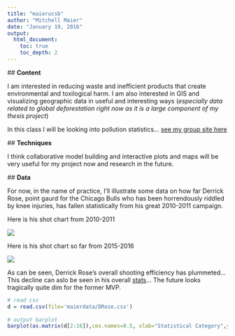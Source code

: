 ```yaml
---
title: "maierucsb"
author: "Mitchell Maier"
date: "January 19, 2016"
output:
  html_document:
    toc: true
    toc_depth: 2
---
```


  ## **Content**
        
I am interested in reducing waste and inefficient products that create environmental and toxilogical harm. I am also interested in GIS and visualizing geographic data in useful and interesting ways (*especially data related to global deforestation right now as it is a large component of my thesis project*)

In this class I will be looking into pollution statistics... [see my group site here](https://github.com/pollute/pollute.github.io)


  ## **Techniques**
        
I think collaborative model building and interactive plots and maps will be very useful for my project now and research in the future.        

  ## **Data**
        
  For now, in the name of practice, I'll illustrate some data on how far Derrick Rose, point gaurd for the Chicago Bulls who has been horrendously riddled by knee injuries, has fallen statistically from his great 2010-2011 campaign.
  
  
  
  
  Here is his shot chart from 2010-2011
  
  
  ![](maierdata/2011.png)
  
  Here is his shot chart so far from 2015-2016
  
  
  ![](maierdata/2016.png)
  
  As can be seen, Derrick Rose's overall shooting efficiency has plummeted... This decline can aslo be seen in his overall [stats](http://stats.nba.com/player/#!/201565/)... The future looks tragically quite dim for the former MVP.
  
```r
# read csv
d = read.csv(file='maierdata/DRose.csv')
      
# output barplot
barplot(as.matrix(d[2:16]),cex.names=0.5, xlab="Statistical Category",ylab="Per Game Averages",legend=d$Year)

```
  